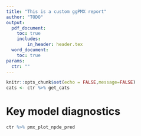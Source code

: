 ```yaml
---
title: "This is a custom ggPMX report"
author: "TODO"
output: 
  pdf_document:
    toc: true
    includes:
        in_header: header.tex 
  word_document:
    toc: true
params:
  ctr: ""
---
```


```r
knitr::opts_chunk$set(echo = FALSE,message=FALSE)
cats <- ctr %>% get_cats

```


# Key model diagnostics

```r
ctr %>% pmx_plot_npde_pred
```
